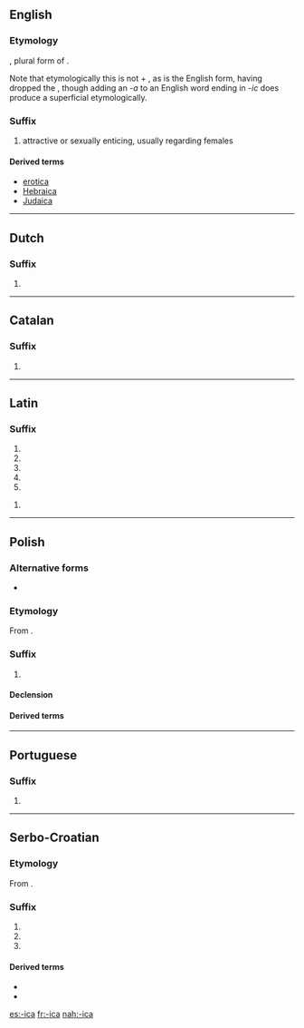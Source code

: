 ==English==

===Etymology===
{{etyl|la|en}} {{term|-ica||(plural suffix)|lang=la}}, plural form of {{term|-icum||(singular suffix)|lang=la}}.

Note that etymologically this is not {{m|en|-ic}} + {{m|la|-a||(plural ending)}}, as {{m|en|-ic}} is the English form, having dropped the {{m|la|-um}}, though adding an ''-a'' to an English word ending in ''-ic'' does produce a superficial etymologically.

===Suffix===
{{en-suffix}}

# attractive or sexually enticing, usually regarding females

====Derived terms====
* [[erotica]]
* [[Hebraica]]
* [[Judaica]]

----

==Dutch==

===Suffix===
{{head|nl|suffix}}

# {{feminine noun of|-icus|lang=nl}}

{{suffixsee|nl}}

----

==Catalan==

===Suffix===
{{head|ca|suffix}}

# {{feminine singular of|-ic|lang=ca}}

----

==Latin==

===Suffix===
{{la-suffix-form|ica|ica}}

# {{inflection of|-icus||nom|f|s|lang=la}}
# {{inflection of|-icus||nom|n|p|lang=la}}
# {{inflection of|-icus||acc|n|p|lang=la}}
# {{inflection of|-icus||voc|f|s|lang=la}}
# {{inflection of|-icus||voc|n|p|lang=la}}

{{la-suffix-form|ica|icā}}

# {{inflection of|-icus||abl|f|s|lang=la}}

----

==Polish==

===Alternative forms===
* {{l|pl|-yca}}

===Etymology===
From {{inh|pl|sla-pro|*-ica}}.

===Suffix===
{{head|pl|suffix|g=f}}

# {{non-gloss definition|Forms feminine nouns, especially pejoratives and augmentatives}}

====Declension====
{{pl-decl-noun-f}}

====Derived terms====
{{suffixsee|pl}}

----

==Portuguese==

===Suffix===
{{head|pt|suffix form}}

# {{feminine singular of|-ico|lang=pt}}

----

==Serbo-Croatian==

===Etymology===
From {{inh|sh|sla-pro|*-ica}}.

===Suffix===
{{sh-suffix|r|-ица}}

# {{non-gloss definition|Suffix appended to words to create a feminine noun, commonly used for forming [[diminutives]].}}
# {{non-gloss definition|Suffix appended to words to create a masculine or feminine noun, usually a [[pejorative]].}}
# {{non-gloss definition|Feminine form of {{term|-ik|lang=sh}}.}}

====Derived terms====
* {{l|sh|-arica}}
* {{l|sh|-čica}}

[[es:-ica]]
[[fr:-ica]]
[[nah:-ica]]